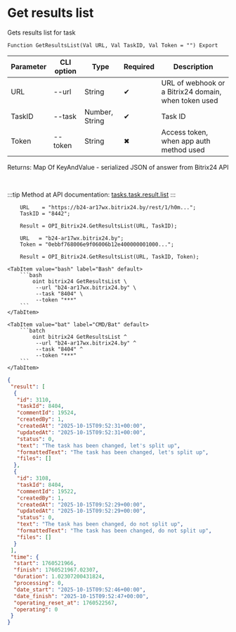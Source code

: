 ﻿---
sidebar_position: 6
description: Get results list and other functions to work with Bitrix24 in the Open Integration Package, a free open-source integration library for 1C:Enterprise 8, OneScript and CLI
keywords: [1C, 1С, 1С:Enterprise, 1С:Enterprise 8.3, API, Integration, Services, Exchange, OneScript, CLI, Bitrix24]
---


# Get results list
 Gets results list for task



`Function GetResultsList(Val URL, Val TaskID, Val Token = "") Export`

  | Parameter | CLI option | Type | Required | Description |
  |-|-|-|-|-|
  | URL | --url | String | &#x2714; | URL of webhook or a Bitrix24 domain, when token used |
  | TaskID | --task | Number, String | &#x2714; | Task ID |
  | Token | --token | String | &#x2716; | Access token, when app auth method used |

  
  Returns:  Map Of KeyAndValue - serialized JSON of answer from Bitrix24 API

<br/>

:::tip
Method at API documentation: [tasks.task.result.list](https://dev.1c-bitrix.ru/rest_help/tasks/task/tasks/tasks_task_result.list.php)
:::
<br/>


```bsl title="1C:Enterprise/OneScript code example"
    URL    = "https://b24-ar17wx.bitrix24.by/rest/1/h0m...";
    TaskID = "8442";

    Result = OPI_Bitrix24.GetResultsList(URL, TaskID);

    URL   = "b24-ar17wx.bitrix24.by";
    Token = "0ebbf768006e9f06006b12e400000001000...";

    Result = OPI_Bitrix24.GetResultsList(URL, TaskID, Token);
```
 

 <Tabs>
  
    <TabItem value="bash" label="Bash" default>
        ```bash
            oint bitrix24 GetResultsList \
             --url "b24-ar17wx.bitrix24.by" \
             --task "8404" \
             --token "***"
        ```
    </TabItem>
  
    <TabItem value="bat" label="CMD/Bat" default>
        ```batch
            oint bitrix24 GetResultsList ^
             --url "b24-ar17wx.bitrix24.by" ^
             --task "8404" ^
             --token "***"
        ```
    </TabItem>
</Tabs>


```json title="Result"
{
 "result": [
  {
   "id": 3110,
   "taskId": 8404,
   "commentId": 19524,
   "createdBy": 1,
   "createdAt": "2025-10-15T09:52:31+00:00",
   "updatedAt": "2025-10-15T09:52:31+00:00",
   "status": 0,
   "text": "The task has been changed, let's split up",
   "formattedText": "The task has been changed, let's split up",
   "files": []
  },
  {
   "id": 3108,
   "taskId": 8404,
   "commentId": 19522,
   "createdBy": 1,
   "createdAt": "2025-10-15T09:52:29+00:00",
   "updatedAt": "2025-10-15T09:52:29+00:00",
   "status": 0,
   "text": "The task has been changed, do not split up",
   "formattedText": "The task has been changed, do not split up",
   "files": []
  }
 ],
 "time": {
  "start": 1760521966,
  "finish": 1760521967.02307,
  "duration": 1.02307200431824,
  "processing": 0,
  "date_start": "2025-10-15T09:52:46+00:00",
  "date_finish": "2025-10-15T09:52:47+00:00",
  "operating_reset_at": 1760522567,
  "operating": 0
 }
}
```
